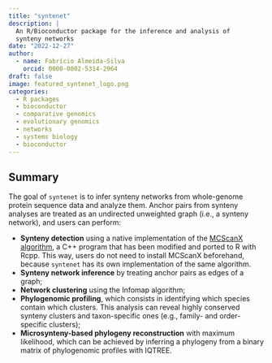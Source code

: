 ```yaml
---
title: "syntenet"
description: |
  An R/Bioconductor package for the inference and analysis of
  synteny networks
date: "2022-12-27"
author: 
  - name: Fabrício Almeida-Silva
    orcid: 0000-0002-5314-2964
draft: false
image: featured_syntenet_logo.png
categories:
  - R packages
  - bioconductor
  - comparative genomics
  - evolutionary genomics
  - networks
  - systems biology
  - bioconductor
---
```


## Summary

The goal of `syntenet` is to infer synteny networks from whole-genome protein sequence data and analyze them. Anchor pairs from synteny analyses are treated as an undirected unweighted graph (i.e., a synteny network), and users can perform:

-   **Synteny detection** using a native implementation of the [MCScanX algorithm](https://doi.org/10.1093/nar/gkr1293), a C++ program that has been modified and ported to R with Rcpp. This way, users do not need to install MCScanX beforehand, because `syntenet` has its own implementation of the same algorithm.
-   **Synteny network inference** by treating anchor pairs as edges of a graph;
-   **Network clustering** using the Infomap algorithm;
-   **Phylogenomic profiling**, which consists in identifying which species contain which clusters. This analysis can reveal highly conserved synteny clusters and taxon-specific ones (e.g., family- and order-specific clusters);
-   **Microsynteny-based phylogeny reconstruction** with maximum likelihood, which can be achieved by inferring a phylogeny from a binary matrix of phylogenomic profiles with IQTREE.

